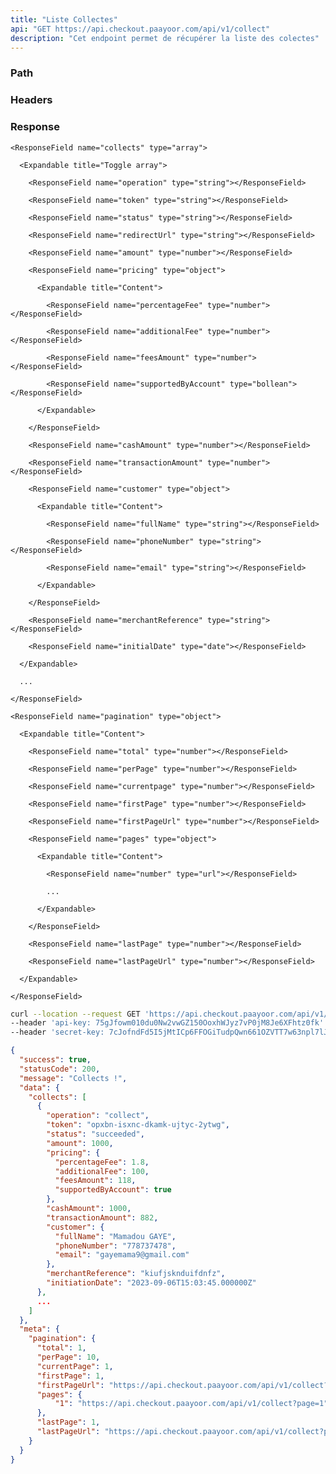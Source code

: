 ```yaml
---
title: "Liste Collectes"
api: "GET https://api.checkout.paayoor.com/api/v1/collect"
description: "Cet endpoint permet de récupérer la liste des colectes"
---
```


### Path

<ParamField path="perPage" type="number" required></ParamField>

<ParamField path="page" type="number" required></ParamField>

### Headers

<ParamField header="api-key" type="string" required></ParamField>

<ParamField header="secret-key" type="string" required></ParamField>

### Response

<ResponseField name="success" type="boolean"></ResponseField>

<ResponseField name="statusCode" type="number"></ResponseField>

<ResponseField name="message" type="string"></ResponseField>

<ResponseField name="data" type="object">

  <Expandable title="Content">

    <ResponseField name="collects" type="array">

      <Expandable title="Toggle array">

        <ResponseField name="operation" type="string"></ResponseField>

        <ResponseField name="token" type="string"></ResponseField>

        <ResponseField name="status" type="string"></ResponseField>

        <ResponseField name="redirectUrl" type="string"></ResponseField>

        <ResponseField name="amount" type="number"></ResponseField>

        <ResponseField name="pricing" type="object">

          <Expandable title="Content">

            <ResponseField name="percentageFee" type="number"></ResponseField>

            <ResponseField name="additionalFee" type="number"></ResponseField>

            <ResponseField name="feesAmount" type="number"></ResponseField>

            <ResponseField name="supportedByAccount" type="bollean"></ResponseField>

          </Expandable>

        </ResponseField>

        <ResponseField name="cashAmount" type="number"></ResponseField>

        <ResponseField name="transactionAmount" type="number"></ResponseField>

        <ResponseField name="customer" type="object">

          <Expandable title="Content">

            <ResponseField name="fullName" type="string"></ResponseField>

            <ResponseField name="phoneNumber" type="string"></ResponseField>

            <ResponseField name="email" type="string"></ResponseField>

          </Expandable>

        </ResponseField>

        <ResponseField name="merchantReference" type="string"></ResponseField>

        <ResponseField name="initialDate" type="date"></ResponseField>

      </Expandable>

      ...

    </ResponseField>

  </Expandable>

</ResponseField>

<ResponseField name="meta" type="object">

  <Expandable title="Content">

    <ResponseField name="pagination" type="object">

      <Expandable title="Content">

        <ResponseField name="total" type="number"></ResponseField>

        <ResponseField name="perPage" type="number"></ResponseField>

        <ResponseField name="currentpage" type="number"></ResponseField>

        <ResponseField name="firstPage" type="number"></ResponseField>

        <ResponseField name="firstPageUrl" type="number"></ResponseField>

        <ResponseField name="pages" type="object">

          <Expandable title="Content">

            <ResponseField name="number" type="url"></ResponseField>

            ...

          </Expandable>

        </ResponseField>

        <ResponseField name="lastPage" type="number"></ResponseField>

        <ResponseField name="lastPageUrl" type="number"></ResponseField>

      </Expandable>

    </ResponseField>

  </Expandable>

</ResponseField>

<RequestExample>

```bash cURL
curl --location --request GET 'https://api.checkout.paayoor.com/api/v1/collect' \
--header 'api-key: 75gJfowm010du0Nw2vwGZ150OoxhWJyz7vP0jM8Je6XFhtz0fk' \
--header 'secret-key: 7cJofndFd5I5jMtICp6FFOGiTudpQwn661OZVTT7w63npl7lJ1'
```

</RequestExample>

<ResponseExample>

```json Response
{
  "success": true,
  "statusCode": 200,
  "message": "Collects !",
  "data": {
    "collects": [
      {
        "operation": "collect",
        "token": "opxbn-isxnc-dkamk-ujtyc-2ytwg",
        "status": "succeeded",
        "amount": 1000,
        "pricing": {
          "percentageFee": 1.8,
          "additionalFee": 100,
          "feesAmount": 118,
          "supportedByAccount": true
        },
        "cashAmount": 1000,
        "transactionAmount": 882,
        "customer": {
          "fullName": "Mamadou GAYE",
          "phoneNumber": "778737478",
          "email": "gayemama9@gmail.com"
        },
        "merchantReference": "kiufjsknduifdnfz",
        "initiationDate": "2023-09-06T15:03:45.000000Z"
      },
      ...
    ]
  },
  "meta": {
    "pagination": {
      "total": 1,
      "perPage": 10,
      "currentPage": 1,
      "firstPage": 1,
      "firstPageUrl": "https://api.checkout.paayoor.com/api/v1/collect?page=1",
      "pages": {
          "1": "https://api.checkout.paayoor.com/api/v1/collect?page=1"
      },
      "lastPage": 1,
      "lastPageUrl": "https://api.checkout.paayoor.com/api/v1/collect?page=1"
    }
  }
}
```

</ResponseExample>

